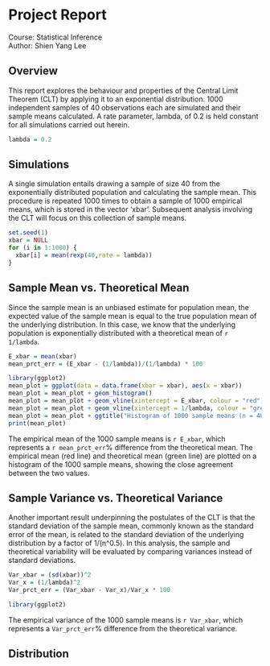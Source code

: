 # Project Report
Course: Statistical Inference  
Author: Shien Yang Lee

## Overview

This report explores the behaviour and properties of the Central Limit Theorem (CLT) by applying it to an exponential distribution. 1000 independent samples of 40 observations each are simulated and their sample means calculated. A rate parameter, lambda, of 0.2 is held constant for all simulations carried out herein.

```r
lambda = 0.2
```

## Simulations

A single simulation entails drawing a sample of size 40 from the exponentially distributed population and calculating the sample mean. This procedure is repeated 1000 times to obtain a sample of 1000 empirical means, which is stored in the vector 'xbar'. Subsequent analysis involving the CLT will focus on this collection of sample means.

```r
set.seed(1)
xbar = NULL
for (i in 1:1000) {
  xbar[i] = mean(rexp(40,rate = lambda))
}
```

## Sample Mean vs. Theoretical Mean

Since the sample mean is an unbiased estimate for population mean, the expected value of the sample mean is equal to the true population mean of the underlying distribution. In this case, we know that the underlying population is exponentially distributed with a theoretical mean of ```r 1/lambda```.

```r
E_xbar = mean(xbar)
mean_prct_err = (E_xbar - (1/lambda))/(1/lambda) * 100

library(ggplot2)
mean_plot = ggplot(data = data.frame(xbar = xbar), aes(x = xbar))
mean_plot = mean_plot + geom_histogram()
mean_plot = mean_plot + geom_vline(xintercept = E_xbar, colour = "red")
mean_plot = mean_plot + geom_vline(xintercept = 1/lambda, colour = "green")
mean_plot = mean_plot + ggtitle("Histogram of 1000 sample means (n = 40) \n from an exponential distribution (rate = 0.2)")
print(mean_plot)
```

The empirical mean of the 1000 sample means is ```r E_xbar```, which represents a ```r mean_prct_err```% difference from the theoretical mean. The empirical mean (red line) and theoretical mean (green line) are plotted on a histogram of the 1000 sample means, showing the close agreement between the two values.

## Sample Variance vs. Theoretical Variance

Another important result underpinning the postulates of the CLT is that the standard deviation of the sample mean, commonly known as the standard error of the mean, is related to the standard deviation of the underlying distribution by a factor of 1/(n^0.5). In this analysis, the sample and theoretical variability will be evaluated by comparing variances instead of standard deviations.

```r
Var_xbar = (sd(xbar))^2
Var_x = (1/lambda)^2
Var_prct_err = (Var_xbar - Var_x)/Var_x * 100

library(ggplot2)

```

The empirical variance of the 1000 sample means is ```r Var_xbar```, which represents a ```Var_prct_err```% difference from the theoretical variance.

## Distribution

